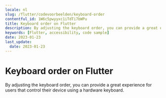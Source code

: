 ```yaml
---
locale: nl
slug: /flutter/codevoorbeelden/keyboard-order
contentful_id: 1W6c5pwyyxc1iTdTi7bWPu
title: Keyboard order on Flutter
description: By adjusting the keyboard order, you can provide a great experience for users that control their device using a hardware keyboard.
keywords: [Flutter, accessibility, code sample]
date: 2023-01-23
last_update:
  date: 2023-01-23
---
```


# Keyboard order on Flutter

By adjusting the keyboard order, you can provide a great experience for users that control their device using a hardware keyboard.

<CodeSample id="keyboard-order" locale="nl" platform="flutter"/>

